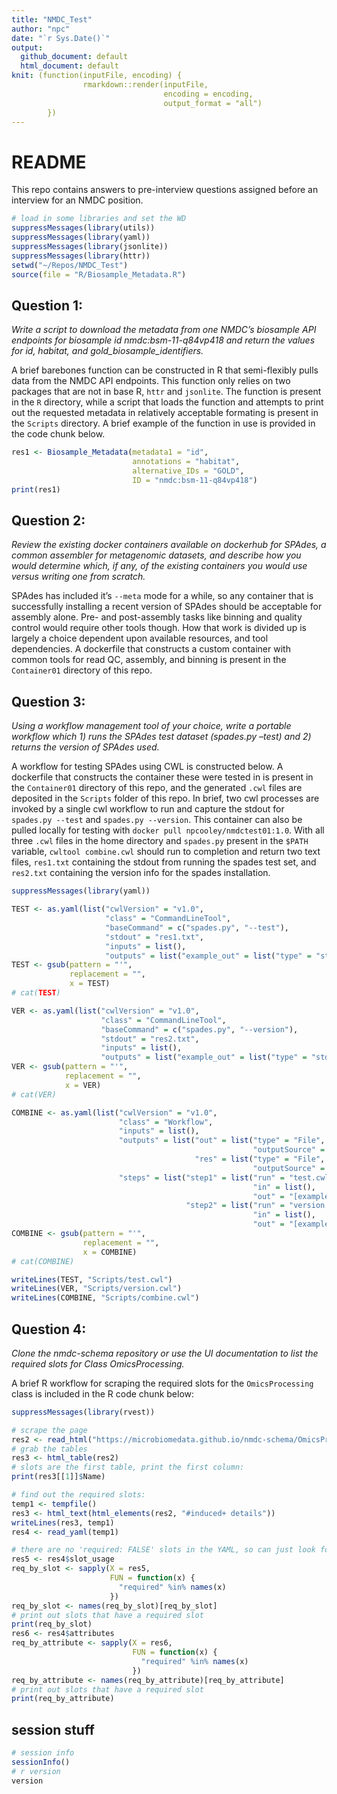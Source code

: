 ```yaml
---
title: "NMDC_Test"
author: "npc"
date: "`r Sys.Date()`"
output:
  github_document: default
  html_document: default
knit: (function(inputFile, encoding) {
                rmarkdown::render(inputFile,
                                  encoding = encoding,
                                  output_format = "all") 
        })
---
```


# README

This repo contains answers to pre-interview questions assigned before an interview for an NMDC position.

```r
# load in some libraries and set the WD
suppressMessages(library(utils))
suppressMessages(library(yaml))
suppressMessages(library(jsonlite))
suppressMessages(library(httr))
setwd("~/Repos/NMDC_Test")
source(file = "R/Biosample_Metadata.R")
```

## Question 1:
*Write a script to download the metadata from one NMDC’s biosample API endpoints for biosample id nmdc:bsm-11-q84vp418 and return the values for id, habitat, and gold_biosample_identifiers.*

A brief barebones function can be constructed in R that semi-flexibly pulls data from the NMDC API endpoints. This function only relies on two packages that are not in base R, `httr` and `jsonlite`. The function is present in the `R` directory, while a script that loads the function and attempts to print out the requested metadata in relatively acceptable formating is present in the `Scripts` directory. A brief example of the function in use is provided in the code chunk below.

```r
res1 <- Biosample_Metadata(metadata1 = "id",
                           annotations = "habitat",
                           alternative_IDs = "GOLD",
                           ID = "nmdc:bsm-11-q84vp418")
print(res1)
```

## Question 2:
*Review the existing docker containers available on dockerhub for SPAdes, a common assembler for metagenomic datasets, and describe how you would determine which, if any, of the existing containers you would use versus writing one from scratch.*

SPAdes has included it's `--meta` mode for a while, so any container that is successfully installing a recent version of SPAdes should be acceptable for assembly alone. Pre- and post-assembly tasks like binning and quality control would require other tools though. How that work is divided up is largely a choice dependent upon available resources, and tool dependencies. A dockerfile that constructs a custom container with common tools for read QC, assembly, and binning is present in the `Container01` directory of this repo.

## Question 3:
*Using a workflow management tool of your choice, write a portable workflow which 1) runs the SPAdes test dataset (spades.py --test) and 2) returns the version of SPAdes used.*

A workflow for testing SPAdes using CWL is constructed below. A dockerfile that constructs the container these were tested in is present in the `Container01` directory of this repo, and the generated `.cwl` files are deposited in the `Scripts` folder of this repo. In brief, two cwl processes are invoked by a single cwl workflow to run and capture the stdout for `spades.py --test` and `spades.py --version`. This container can also be pulled locally for testing with `docker pull npcooley/nmdctest01:1.0`. With all three `.cwl` files in the home directory and `spades.py` present in the `$PATH` variable, `cwltool combine.cwl` should run to completion and return two text files, `res1.txt` containing the stdout from running the spades test set, and `res2.txt` containing the version info for the spades installation.

```r

suppressMessages(library(yaml))

TEST <- as.yaml(list("cwlVersion" = "v1.0",
                     "class" = "CommandLineTool",
                     "baseCommand" = c("spades.py", "--test"),
                     "stdout" = "res1.txt",
                     "inputs" = list(),
                     "outputs" = list("example_out" = list("type" = "stdout"))))
TEST <- gsub(pattern = "'",
             replacement = "",
             x = TEST)
# cat(TEST)

VER <- as.yaml(list("cwlVersion" = "v1.0",
                    "class" = "CommandLineTool",
                    "baseCommand" = c("spades.py", "--version"),
                    "stdout" = "res2.txt",
                    "inputs" = list(),
                    "outputs" = list("example_out" = list("type" = "stdout"))))
VER <- gsub(pattern = "'",
            replacement = "",
            x = VER)
# cat(VER)

COMBINE <- as.yaml(list("cwlVersion" = "v1.0",
                        "class" = "Workflow",
                        "inputs" = list(),
                        "outputs" = list("out" = list("type" = "File",
                                                      "outputSource" = "step1/example_out"),
                                         "res" = list("type" = "File",
                                                      "outputSource" = "step2/example_out")),
                        "steps" = list("step1" = list("run" = "test.cwl",
                                                      "in" = list(),
                                                      "out" = "[example_out]"),
                                       "step2" = list("run" = "version.cwl",
                                                      "in" = list(),
                                                      "out" = "[example_out]"))))
COMBINE <- gsub(pattern = "'",
                replacement = "",
                x = COMBINE)
# cat(COMBINE)

writeLines(TEST, "Scripts/test.cwl")
writeLines(VER, "Scripts/version.cwl")
writeLines(COMBINE, "Scripts/combine.cwl")

```

## Question 4:
*Clone the nmdc-schema repository or use the UI documentation to list the required slots for Class OmicsProcessing.*

A brief R workflow for scraping the required slots for the `OmicsProcessing` class is included in the R code chunk below:

```r

suppressMessages(library(rvest))

# scrape the page
res2 <- read_html("https://microbiomedata.github.io/nmdc-schema/OmicsProcessing/")
# grab the tables
res3 <- html_table(res2)
# slots are the first table, print the first column:
print(res3[[1]]$Name)

# find out the required slots:
temp1 <- tempfile()
res3 <- html_text(html_elements(res2, "#induced+ details"))
writeLines(res3, temp1)
res4 <- read_yaml(temp1)

# there are no 'required: FALSE' slots in the YAML, so can just look for 'required' as the list name
res5 <- res4$slot_usage
req_by_slot <- sapply(X = res5,
                      FUN = function(x) {
                        "required" %in% names(x)
                      })
req_by_slot <- names(req_by_slot)[req_by_slot]
# print out slots that have a required slot
print(req_by_slot)
res6 <- res4$attributes
req_by_attribute <- sapply(X = res6,
                           FUN = function(x) {
                             "required" %in% names(x)
                           })
req_by_attribute <- names(req_by_attribute)[req_by_attribute]
# print out slots that have a required slot
print(req_by_attribute)
```

## session stuff

```r
# session info
sessionInfo()
# r version
version
```

